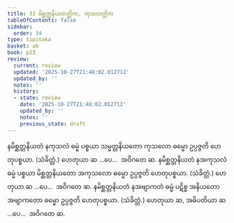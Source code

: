 ```yaml
---
title: 33 မိစ္ဆတ္တနိယတတ္တိက, ကုသလတ္တိက
tableOfContents: false
sidebar:
  order: 34
type: tipitaka
basket: ab
book: p23
review:
  current: review
  updated: '2025-10-27T21:48:02.012712'
  updated_by: ''
  notes: ''
  history:
  - state: review
    date: '2025-10-27T21:48:02.012712'
    updated_by: ''
    notes: ''
    previous_state: draft
---
```



<ReviewStatus review={frontmatter.review} showDetails={true} />

<HypothesisAnnotation frontmatter={frontmatter} />

<DynamicBreadcrumb />

<Division number="42" book="p23" e="ch" v="40" p="415">

<Paragraph number="133" book="p23">
နမိစ္ဆတ္တနိယတံ နကုသလံ ဓမ္မံ ပစ္စယာ သမ္မတ္တနိယတော ကုသလော ဓမ္မော ဥပ္ပဇ္ဇတိ ဟေတုပစ္စယာ. (သံခိတ္တံ.) ဟေတုယာ ဆ …ပေ…  အဝိဂတေ ဆ.
</Paragraph>

<Paragraph number="134" book="p23">
နမိစ္ဆတ္တနိယတံ နအကုသလံ ဓမ္မံ ပစ္စယာ မိစ္ဆတ္တနိယတော အကုသလော ဓမ္မော ဥပ္ပဇ္ဇတိ ဟေတုပစ္စယာ. (သံခိတ္တံ.) ဟေတုယာ ဆ …ပေ…  အဝိဂတေ ဆ.
</Paragraph>

<Paragraph number="135" book="p23">
နမိစ္ဆတ္တနိယတံ နအဗျာကတံ ဓမ္မံ ပဋိစ္စ အနိယတော အဗျာကတော ဓမ္မော ဥပ္ပဇ္ဇတိ ဟေတုပစ္စယာ. (သံခိတ္တံ.) ဟေတုယာ ဆ, အဓိပတိယာ ဆ …ပေ…  အဝိဂတေ ဆ.
</Paragraph>
</Division>